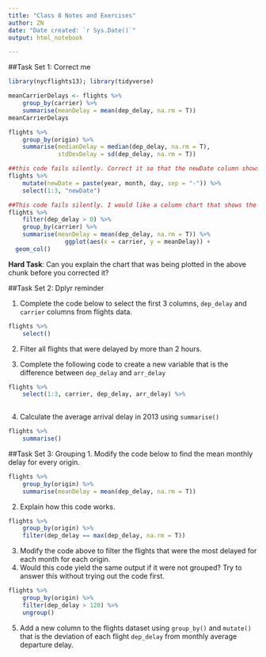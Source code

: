 ```yaml
---
title: "Class 8 Notes and Exercises"
author: ZN
date: "Date created: `r Sys.Date()`"
output: html_notebook

---
```



##Task Set 1: Correct me

```r
library(nycflights13); library(tidyverse)

meanCarrierDelays <- flights %>% 
    group_by(carrier) %>% 
    summarise(meanDelay = mean(dep_delay, na.rm = T))
meanCarrierDelays
```

```r
flights %>% 
    group_by(origin) %>% 
    summarise(medianDelay = median(dep_delay, na.rm = T), 
              stdDevDelay = sd(dep_delay, na.rm = T))
```


```r
##this code fails silently. Correct it so that the newDate column shows the actual date
flights %>% 
    mutate(newDate = paste(year, month, day, sep = "-")) %>% 
    select(1:3, "newDate")
```

```r
##This code fails silently. I would like a column chart that shows the average departure delay for each carrier, this chart is showing me something else entirely.
flights %>% 
    filter(dep_delay > 0) %>%
    group_by(carrier) %>% 
    summarise(meanDelay = mean(dep_delay, na.rm = T)) %>% 
                ggplot(aes(x = carrier, y = meanDelay)) +
  geom_col()
```

**Hard Task**: Can you explain the chart that was being plotted in the above chunk before you corrected it?

##Task Set 2: Dplyr reminder


1. Complete the code below to select the first 3 columns, `dep_delay` and `carrier` columns from flights data.
```r
flights %>% 
    select()
```


2. Filter all flights that were delayed by more than 2 hours.

3. Complete the following code to create a new variable that is the difference between `dep_delay` and `arr_delay`

```r
flights %>% 
    select(1:3, carrier, dep_delay, arr_delay) %>% 
    
```


4. Calculate the average arrival delay in 2013 using `summarise()`
```r
flights %>% 
    summarise()
```


##Task Set 3: Grouping
1. Modify the code below to find the mean monthly delay for every origin.
```r
flights %>% 
    group_by(origin) %>% 
    summarise(meanDelay = mean(dep_delay, na.rm = T))
```

2. Explain how this code works.
```r
flights %>% 
    group_by(origin) %>% 
    filter(dep_delay == max(dep_delay, na.rm = T))
```

3. Modify the code above to filter the flights that were the most delayed for each month for each origin.
4. Would this code yield the same output if it were not grouped? Try to answer this without trying out the code first.
```r
flights %>% 
    group_by(origin) %>% 
    filter(dep_delay > 120) %>% 
    ungroup()
```

5. Add a new column to the flights dataset using `group_by()` and `mutate()` that is the deviation of each flight `dep_delay` from monthly average departure delay.



